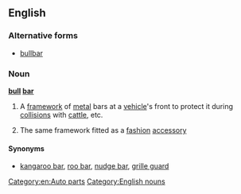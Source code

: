 ==English==

===Alternative forms===
* [[bullbar]]

===Noun===
'''[[bull]] [[bar]]'''

# {{chiefly|Australia}} A [[framework]] of [[metal]] bars at a [[vehicle]]'s front to protect it during [[collision]]s with [[cattle]], etc.
# The same framework fitted as a [[fashion]] [[accessory]]

====Synonyms====
* [[kangaroo bar]], [[roo bar]], [[nudge bar]], [[grille guard]]

[[Category:en:Auto parts]]
[[Category:English nouns]]